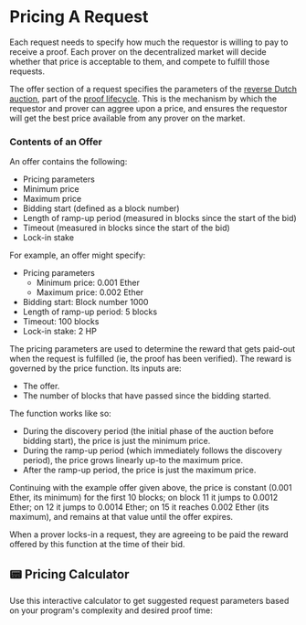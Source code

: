 
# Pricing A Request

Each request needs to specify how much the requestor is willing to pay to receive a proof.
Each prover on the decentralized market will decide whether that price is acceptable to them, and compete to fulfill those requests.

The offer section of a request specifies the parameters of the [reverse Dutch auction](https://en.wikipedia.org/wiki/Reverse_auction#Dutch_reverse_auctions), part of the [proof lifecycle](/developers/proof-lifecycle).
This is the mechanism by which the requestor and prover can aggree upon a price, and ensures the requestor will get the best price available from any prover on the market.

### Contents of an Offer

An offer contains the following:

- Pricing parameters
- Minimum price
- Maximum price
- Bidding start (defined as a block number)
- Length of ramp-up period (measured in blocks since the start of the bid)
- Timeout (measured in blocks since the start of the bid)
- Lock-in stake

For example, an offer might specify:

- Pricing parameters
  - Minimum price: 0.001 Ether
  - Maximum price: 0.002 Ether
- Bidding start: Block number 1000
- Length of ramp-up period: 5 blocks
- Timeout: 100 blocks
- Lock-in stake: 2 HP

The pricing parameters are used to determine the reward that gets paid-out when the request is fulfilled (ie, the proof has been verified). The reward is governed by the price function. Its inputs are:

- The offer.
- The number of blocks that have passed since the bidding started.

The function works like so:

- During the discovery period (the initial phase of the auction before bidding start), the price is just the minimum price.
- During the ramp-up period (which immediately follows the discovery period), the price grows linearly up-to the maximum price.
- After the ramp-up period, the price is just the maximum price.

Continuing with the example offer given above, the price is constant (0.001 Ether, its minimum) for the first 10 blocks;
on block 11 it jumps to 0.0012 Ether; on 12 it jumps to 0.0014 Ether; on 15 it reaches 0.002 Ether (its maximum), and remains at that value until the offer expires.

When a prover locks-in a request, they are agreeing to be paid the reward offered by this function at the time of their bid.

## 📟 Pricing Calculator

Use this interactive calculator to get suggested request parameters based on your program's complexity and desired proof time:

<PricingCalculator />
